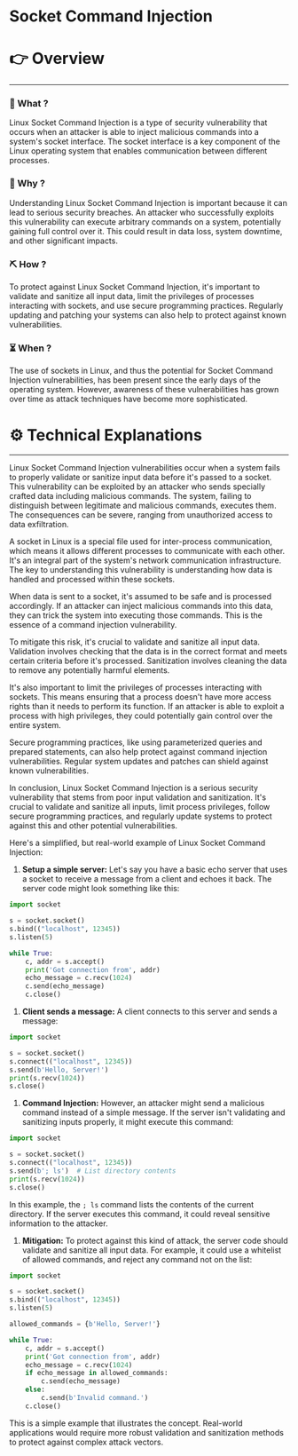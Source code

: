 # Socket Command Injection


# 👉 Overview

---

### 👀 What ?

Linux Socket Command Injection is a type of security vulnerability that occurs when an attacker is able to inject malicious commands into a system's socket interface. The socket interface is a key component of the Linux operating system that enables communication between different processes.


### 🧐 Why ?

Understanding Linux Socket Command Injection is important because it can lead to serious security breaches. An attacker who successfully exploits this vulnerability can execute arbitrary commands on a system, potentially gaining full control over it. This could result in data loss, system downtime, and other significant impacts.


### ⛏️ How ?

To protect against Linux Socket Command Injection, it's important to validate and sanitize all input data, limit the privileges of processes interacting with sockets, and use secure programming practices. Regularly updating and patching your systems can also help to protect against known vulnerabilities.


### ⏳ When ?

The use of sockets in Linux, and thus the potential for Socket Command Injection vulnerabilities, has been present since the early days of the operating system. However, awareness of these vulnerabilities has grown over time as attack techniques have become more sophisticated.


# ⚙️ Technical Explanations

---

Linux Socket Command Injection vulnerabilities occur when a system fails to properly validate or sanitize input data before it's passed to a socket. This vulnerability can be exploited by an attacker who sends specially crafted data including malicious commands. The system, failing to distinguish between legitimate and malicious commands, executes them. The consequences can be severe, ranging from unauthorized access to data exfiltration.

A socket in Linux is a special file used for inter-process communication, which means it allows different processes to communicate with each other. It's an integral part of the system's network communication infrastructure. The key to understanding this vulnerability is understanding how data is handled and processed within these sockets.

When data is sent to a socket, it's assumed to be safe and is processed accordingly. If an attacker can inject malicious commands into this data, they can trick the system into executing those commands. This is the essence of a command injection vulnerability.

To mitigate this risk, it's crucial to validate and sanitize all input data. Validation involves checking that the data is in the correct format and meets certain criteria before it's processed. Sanitization involves cleaning the data to remove any potentially harmful elements.

It's also important to limit the privileges of processes interacting with sockets. This means ensuring that a process doesn't have more access rights than it needs to perform its function. If an attacker is able to exploit a process with high privileges, they could potentially gain control over the entire system.

Secure programming practices, like using parameterized queries and prepared statements, can also help protect against command injection vulnerabilities. Regular system updates and patches can shield against known vulnerabilities.

In conclusion, Linux Socket Command Injection is a serious security vulnerability that stems from poor input validation and sanitization. It's crucial to validate and sanitize all inputs, limit process privileges, follow secure programming practices, and regularly update systems to protect against this and other potential vulnerabilities.

Here's a simplified, but real-world example of Linux Socket Command Injection:

1. **Setup a simple server:** Let's say you have a basic echo server that uses a socket to receive a message from a client and echoes it back. The server code might look something like this:

```python
import socket

s = socket.socket()
s.bind(("localhost", 12345))
s.listen(5)

while True:
    c, addr = s.accept()
    print('Got connection from', addr)
    echo_message = c.recv(1024)
    c.send(echo_message)
    c.close()

```

1. **Client sends a message:** A client connects to this server and sends a message:

```python
import socket

s = socket.socket()
s.connect(("localhost", 12345))
s.send(b'Hello, Server!')
print(s.recv(1024))
s.close()

```

1. **Command Injection:** However, an attacker might send a malicious command instead of a simple message. If the server isn't validating and sanitizing inputs properly, it might execute this command:

```python
import socket

s = socket.socket()
s.connect(("localhost", 12345))
s.send(b'; ls')  # List directory contents
print(s.recv(1024))
s.close()

```

In this example, the `; ls` command lists the contents of the current directory. If the server executes this command, it could reveal sensitive information to the attacker.

1. **Mitigation:** To protect against this kind of attack, the server code should validate and sanitize all input data. For example, it could use a whitelist of allowed commands, and reject any command not on the list:

```python
import socket

s = socket.socket()
s.bind(("localhost", 12345))
s.listen(5)

allowed_commands = {b'Hello, Server!'}

while True:
    c, addr = s.accept()
    print('Got connection from', addr)
    echo_message = c.recv(1024)
    if echo_message in allowed_commands:
        c.send(echo_message)
    else:
        c.send(b'Invalid command.')
    c.close()

```

This is a simple example that illustrates the concept. Real-world applications would require more robust validation and sanitization methods to protect against complex attack vectors.
